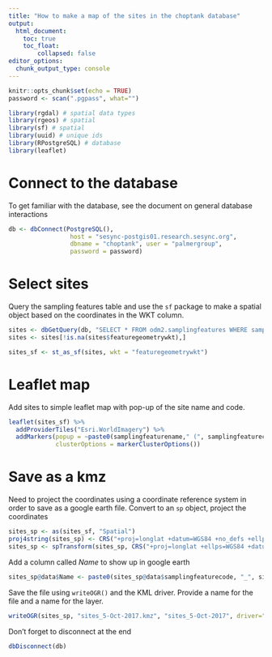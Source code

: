 ```yaml
---
title: "How to make a map of the sites in the choptank database"
output:
  html_document:
    toc: true
    toc_float:
        collapsed: false
editor_options: 
  chunk_output_type: console
---
```


```r
knitr::opts_chunk$set(echo = TRUE)
password <- scan(".pgpass", what="")
```

```r
library(rgdal) # spatial data types
library(rgeos) # spatial 
library(sf) # spatial
library(uuid) # unique ids
library(RPostgreSQL) # database
library(leaflet)
```

# Connect to the database

To get familiar with the database, see the document on general database interactions

```r
db <- dbConnect(PostgreSQL(), 
                 host = "sesync-postgis01.research.sesync.org",
                 dbname = "choptank", user = "palmergroup",
                 password = password)
```

# Select sites

Query the sampling features table and use the `sf` package to make a spatial object based on the coordinates in the WKT column. 

```r
sites <- dbGetQuery(db, "SELECT * FROM odm2.samplingfeatures WHERE samplingfeaturetypecv = 'site'")
sites <- sites[!is.na(sites$featuregeometrywkt),]

sites_sf <- st_as_sf(sites, wkt = "featuregeometrywkt")
```

# Leaflet map

Add sites to simple leaflet map with pop-up of the site name and code. 

```r
leaflet(sites_sf) %>%
  addProviderTiles("Esri.WorldImagery") %>%
  addMarkers(popup = ~paste0(samplingfeaturename," (", samplingfeaturecode, ")"),
             clusterOptions = markerClusterOptions())
```

# Save as a kmz

Need to project the coordinates using a coordinate reference system in order to save as a google earth file. Convert to an `sp` object, project the coordinates

```r
sites_sp <- as(sites_sf, "Spatial")
proj4string(sites_sp) <- CRS("+proj=longlat +datum=WGS84 +no_defs +ellps=WGS84 +towgs84=0,0,0")
sites_sp <- spTransform(sites_sp, CRS("+proj=longlat +ellps=WGS84 +datum=WGS84 +no_defs"))
```

Add a column called *Name* to show up in google earth

```r
sites_sp@data$Name <- paste0(sites_sp@data$samplingfeaturecode, "_", sites_sp@data$samplingfeaturename)
```

Save the file using `writeOGR()` and the KML driver. Provide a name for the file and a name for the layer. 

```r
writeOGR(sites_sp, "sites_5-Oct-2017.kmz", "sites_5-Oct-2017", driver="KML")
```

Don't forget to disconnect at the end

```r
dbDisconnect(db)
```

